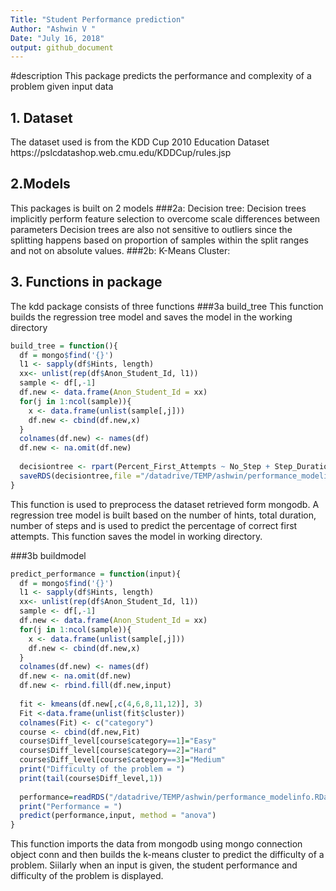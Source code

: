 ---
Title: "Student Performance prediction"
Author: "Ashwin V "
Date: "July 16, 2018"
output: github_document
---

<!-- README.md is generated from README.Rmd. Please edit that file -->
#description
This package predicts the performance and complexity of a problem given input data

## 1. Dataset
The dataset used is from the KDD Cup 2010 Education Dataset https://pslcdatashop.web.cmu.edu/KDDCup/rules.jsp

## 2.Models
This packages is built on 2 models
###2a: Decision tree:
Decision trees implicitly perform feature selection to overcome scale differences between parameters Decision trees are also not sensitive to outliers since the splitting happens based on proportion of samples within the split ranges and not on absolute values. 
###2b: K-Means Cluster:

## 3. Functions in package
The kdd package consists of three functions
###3a build_tree
This function builds the regression tree model and saves the model in the working directory
```{r}

build_tree = function(){
  df = mongo$find('{}')
  l1 <- sapply(df$Hints, length)
  xx<- unlist(rep(df$Anon_Student_Id, l1))
  sample <- df[,-1] 
  df.new <- data.frame(Anon_Student_Id = xx)
  for(j in 1:ncol(sample)){
    x <- data.frame(unlist(sample[,j]))
    df.new <- cbind(df.new,x)
  }
  colnames(df.new) <- names(df)
  df.new <- na.omit(df.new)
  
  decisiontree <- rpart(Percent_First_Attempts ~ No_Step + Step_Duration__sec_ +Hints, data=df.new, method="anova") 
  saveRDS(decisiontree,file ="/datadrive/TEMP/ashwin/performance_modelinfo.RData" )
}


```
This function is used to preprocess the dataset retrieved form mongodb. A regression tree model is built based on the number of hints, total duration, number of steps and is used to predict the percentage of correct first attempts. This function saves the model in working directory.

###3b buildmodel
```{r}
predict_performance = function(input){
  df = mongo$find('{}')
  l1 <- sapply(df$Hints, length)
  xx<- unlist(rep(df$Anon_Student_Id, l1))
  sample <- df[,-1] 
  df.new <- data.frame(Anon_Student_Id = xx)
  for(j in 1:ncol(sample)){
    x <- data.frame(unlist(sample[,j]))
    df.new <- cbind(df.new,x)
  }
  colnames(df.new) <- names(df)
  df.new <- na.omit(df.new)
  df.new <- rbind.fill(df.new,input)
  
  fit <- kmeans(df.new[,c(4,6,8,11,12)], 3) 
  Fit <-data.frame(unlist(fit$cluster))
  colnames(Fit) <- c("category")
  course <- cbind(df.new,Fit) 
  course$Diff_level[course$category==1]="Easy"
  course$Diff_level[course$category==2]="Hard"
  course$Diff_level[course$category==3]="Medium"
  print("Difficulty of the problem = ")
  print(tail(course$Diff_level,1))
  
  performance=readRDS("/datadrive/TEMP/ashwin/performance_modelinfo.RData")
  print("Performance = ")
  predict(performance,input, method = "anova")
}

```
This function imports the data from mongodb using mongo connection object conn and then builds the k-means cluster to predict the difficulty of a problem. Siilarly when an input is given, the student performance and difficulty of the problem is displayed.


